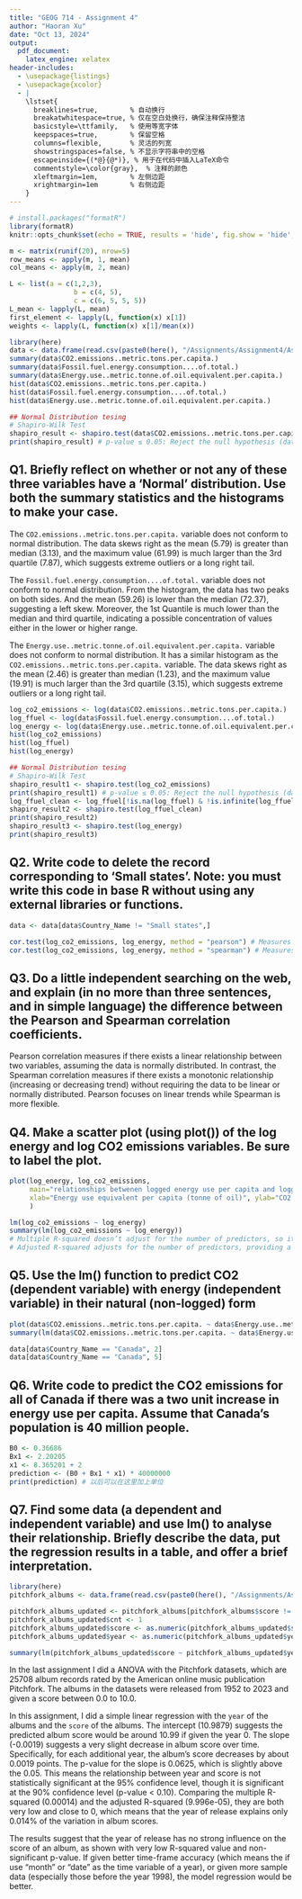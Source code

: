 ```yaml
---
title: "GEOG 714 - Assignment 4"
author: "Haoran Xu"
date: "Oct 13, 2024"
output:
  pdf_document:
    latex_engine: xelatex
header-includes:
  - \usepackage{listings}
  - \usepackage{xcolor}
  - |
    \lstset{
      breaklines=true,        % 自动换行
      breakatwhitespace=true, % 仅在空白处换行，确保注释保持整洁
      basicstyle=\ttfamily,   % 使用等宽字体
      keepspaces=true,        % 保留空格
      columns=flexible,       % 灵活的列宽
      showstringspaces=false, % 不显示字符串中的空格
      escapeinside={(*@}{@*)}, % 用于在代码中插入LaTeX命令
      commentstyle=\color{gray},  % 注释的颜色
      xleftmargin=1em,        % 左侧边距
      xrightmargin=1em        % 右侧边距
    }
---
```


```r
# install.packages("formatR")
library(formatR)
knitr::opts_chunk$set(echo = TRUE, results = 'hide', fig.show = 'hide', tidy.opts = list(width.cutoff = 80), tidy = TRUE)
```

```r
m <- matrix(runif(20), nrow=5)
row_means <- apply(m, 1, mean)
col_means <- apply(m, 2, mean)

L <- list(a = c(1,2,3),
                b = c(4, 5),
                c = c(6, 5, 5, 5))
L_mean <- lapply(L, mean)
first_element <- lapply(L, function(x) x[1])
weights <- lapply(L, function(x) x[1]/mean(x))

library(here)
data <- data.frame(read.csv(paste0(here(), "/Assignments/Assignment4/Assignment 3 data.csv")))
summary(data$CO2.emissions..metric.tons.per.capita.)
summary(data$Fossil.fuel.energy.consumption....of.total.)
summary(data$Energy.use..metric.tonne.of.oil.equivalent.per.capita.)
hist(data$CO2.emissions..metric.tons.per.capita.)
hist(data$Fossil.fuel.energy.consumption....of.total.)
hist(data$Energy.use..metric.tonne.of.oil.equivalent.per.capita.)

## Normal Distribution tesing 
# Shapiro-Wilk Test
shapiro_result <- shapiro.test(data$CO2.emissions..metric.tons.per.capita.)
print(shapiro_result) # p-value ≤ 0.05: Reject the null hypothesis (data is not normally distributed).
```

## Q1. Briefly reflect on whether or not any of these three variables have a ‘Normal’ distribution.  Use both the summary statistics and the histograms to make your case.

The `CO2.emissions..metric.tons.per.capita.` variable does not conform to normal distribution. The data skews right as the mean (5.79) is greater than median (3.13), and the maximum value (61.99) is much larger than the 3rd quartile (7.87), which suggests extreme outliers or a long right tail.

The `Fossil.fuel.energy.consumption....of.total.` variable does not conform to normal distribution. From the histogram, the data has two peaks on both sides. And the mean (59.26) is lower than the median (72.37), suggesting a left skew. Moreover, the 1st Quantile is much lower than the median and third quartile, indicating a possible concentration of values either in the lower or higher range. 

The `Energy.use..metric.tonne.of.oil.equivalent.per.capita.` variable does not conform to normal distribution. It has a similar histogram as the `CO2.emissions..metric.tons.per.capita.` variable. The data skews right as the mean (2.46) is greater than median (1.23), and the maximum value (19.91) is much larger than the 3rd quartile (3.15), which suggests extreme outliers or a long right tail.

```r
log_co2_emissions <- log(data$CO2.emissions..metric.tons.per.capita.)
log_ffuel <- log(data$Fossil.fuel.energy.consumption....of.total.)
log_energy <- log(data$Energy.use..metric.tonne.of.oil.equivalent.per.capita.)
hist(log_co2_emissions)
hist(log_ffuel)
hist(log_energy)

## Normal Distribution tesing 
# Shapiro-Wilk Test
shapiro_result1 <- shapiro.test(log_co2_emissions)
print(shapiro_result1) # p-value ≤ 0.05: Reject the null hypothesis (data is not normally distributed).
log_ffuel_clean <- log_ffuel[!is.na(log_ffuel) & !is.infinite(log_ffuel)] # As `data$Fossil.fuel.energy.consumption....of.total.` contains 0, which would be logged into negative infinite
shapiro_result2 <- shapiro.test(log_ffuel_clean)
print(shapiro_result2)
shapiro_result3 <- shapiro.test(log_energy)
print(shapiro_result3)
```

## Q2. Write code to delete the record corresponding to ‘Small states’.  Note: you must write this code in base R without using any external libraries or functions.

```r
data <- data[data$Country_Name != "Small states",]
```

```r
cor.test(log_co2_emissions, log_energy, method = "pearson") # Measures linear correlation
cor.test(log_co2_emissions, log_energy, method = "spearman") # Measures monotonic correlation
```

## Q3. Do a little independent searching on the web, and explain (in no more than three sentences, and in simple language) the difference between the Pearson and Spearman correlation coefficients.

Pearson correlation measures if there exists a linear relationship between two variables, assuming the data is normally distributed. In contrast, the Spearman correlation measures if there exists a monotonic relationship (increasing or decreasing trend) without requiring the data to be linear or normally distributed. Pearson focuses on linear trends while Spearman is more flexible.

## Q4. Make a scatter plot (using plot()) of the log energy and log CO2 emissions variables.  Be sure to label the plot.

```r
plot(log_energy, log_co2_emissions,
     main="relationships betwenen logged energy use per capita and logged CO2 emissions per capita",
     xlab="Energy use equivalent per capita (tonne of oil)", ylab="CO2 emissions per capita (tons)" 
     )
```

```r
lm(log_co2_emissions ~ log_energy)
summary(lm(log_co2_emissions ~ log_energy))
# Multiple R-squared doesn’t adjust for the number of predictors, so it may overestimate the model’s explanatory power when there are many variables.
# Adjusted R-squared adjusts for the number of predictors, providing a more reliable measure, especially in models with many variables.
```

## Q5. Use the lm() function to predict CO2 (dependent variable) with energy (independent variable) in their natural (non-logged) form

```r
plot(data$CO2.emissions..metric.tons.per.capita. ~ data$Energy.use..metric.tonne.of.oil.equivalent.per.capita.)
summary(lm(data$CO2.emissions..metric.tons.per.capita. ~ data$Energy.use..metric.tonne.of.oil.equivalent.per.capita.))
```

```r
data[data$Country_Name == "Canada", 2]
data[data$Country_Name == "Canada", 5]
```

## Q6.  Write code to predict the CO2 emissions for all of Canada if there was a two unit increase in energy use per capita.  Assume that Canada’s population is 40 million people.

```r
B0 <- 0.36686
Bx1 <- 2.20205
x1 <- 8.365201 + 2
prediction <- (B0 + Bx1 * x1) * 40000000
print(prediction) # 以后可以在这里加上单位
```

## Q7.  Find some data (a dependent and independent variable) and use lm() to analyse their relationship.  Briefly describe the data, put the regression results in a table, and offer a brief interpretation.

```r
library(here)
pitchfork_albums <- data.frame(read.csv(paste0(here(), "/Assignments/Assignment4/pitchfork_reviews.csv")))

pitchfork_albums_updated <- pitchfork_albums[pitchfork_albums$score != "Not Available" & !(pitchfork_albums$year == "Not Available"), ]
pitchfork_albums_updated$cnt <- 1
pitchfork_albums_updated$score <- as.numeric(pitchfork_albums_updated$score)
pitchfork_albums_updated$year <- as.numeric(pitchfork_albums_updated$year)

summary(lm(pitchfork_albums_updated$score ~ pitchfork_albums_updated$year))
```

In the last assignment I did a ANOVA with the Pitchfork datasets, which are 25708 album records rated by the American online music publication Pitchfork. The albums in the datasets were released from 1952 to 2023 and given a score between 0.0 to 10.0.

In this assignment, I did a simple linear regression with the `year` of the albums and the `score` of the albums. The intercept (10.9879) suggests the predicted album score would be around 10.99 if given the year 0. The slope (-0.0019) suggests a very slight decrease in album score over time. Specifically, for each additional year, the album's score decreases by about 0.0019 points. The p-value for the slope is 0.0625, which is slightly above the 0.05. This means the relationship between year and score is not statistically significant at the 95% confidence level, though it is significant at the 90% confidence level (p-value < 0.10). Comparing the multiple R-squared (0.00014) and the adjusted R-squared (9.996e-05), they are both very low and close to 0, which means that the year of release explains only 0.014% of the variation in album scores.

The results suggest that the year of release has no strong influence on the score of an album, as shown with very low R-squared value and non-significant p-value. If given better time-frame accuracy (which means the if use "month" or "date" as the time variable of a year), or given more sample data (especially those before the year 1998), the model regression would be better.